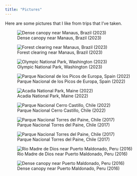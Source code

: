 ```yaml
---
title: "Pictures"
---
```


Here are some pictures that I like from trips that I've taken.

::: {layout-ncol=2}
![Dense canopy near Manaus, Brazil (2023)](pictures_low_quality/picture_manaus_1.jpeg)

![Forest clearing near Manaus, Brazil (2023)](pictures_low_quality/picture_manaus_2.jpeg)

![Olympic National Park, Washington (2023)](pictures_low_quality/picture_olympic.jpeg)

![Parque Nacional de los Picos de Europa, Spain (2022)](pictures_low_quality/picture_spain.jpeg)

![Acadia National Park, Maine (2022)](pictures_low_quality/picture_acadia.jpeg)

![Parque Nacional Cerro Castillo, Chile (2022)](pictures_low_quality/picture_castillo.jpeg)

![Parque Nacional Torres del Paine, Chile (2017)](pictures_low_quality/picture_torres_1.jpeg)

![Parque Nacional Torres del Paine, Chile (2017)](pictures_low_quality/picture_torres_2.jpeg)

![Rio Madre de Dios near Puerto Maldonado, Peru (2016)](pictures_low_quality/picture_peru_1.jpeg)

![Dense canopy near Puerto Maldonado, Peru (2016)](pictures_low_quality/picture_peru_2.jpeg)

:::